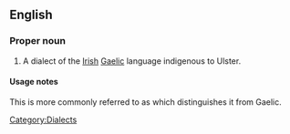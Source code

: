 ==English==

===Proper noun===
{{en-proper noun|sg=[[Ulster]] [[Gaelic]]}}

# A dialect of the [[Irish]] [[Gaelic]] language indigenous to Ulster.

====Usage notes====
This is more commonly referred to as {{term|Ulster Irish}} which distinguishes it from {{term|Ulster Scots}} Gaelic.

[[Category:Dialects]]